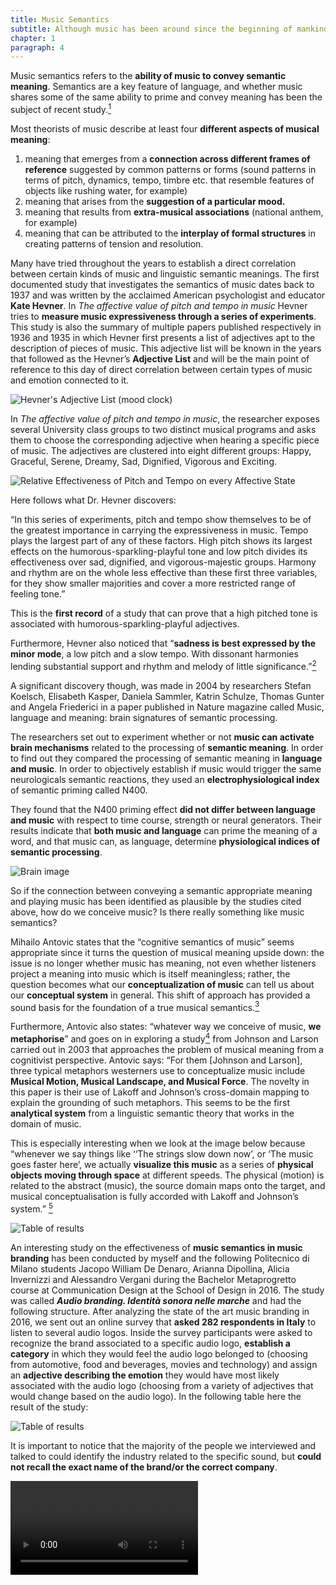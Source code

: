 ```yaml
---
title: Music Semantics
subtitle: Although music has been around since the beginning of mankind, there is still a lot of scientific debate on whether this form of art can actually convey meaning by itself and be understood by humans, as language does.
chapter: 1
paragraph: 4
---
```

Music semantics refers to the **ability of music to convey semantic meaning**. Semantics are a key feature of language, and whether music shares some of the same ability to prime and convey meaning has been the subject of recent study.[^1]

Most theorists of music describe at least four **different aspects of musical meaning**:

1. meaning that emerges from a **connection across different frames of reference** suggested by common patterns or forms (sound patterns in terms of pitch, dynamics, tempo, timbre etc. that resemble features of objects like rushing water, for example)
2. meaning that arises from the **suggestion of a particular mood.**
3. meaning that results from **extra-musical associations** (national anthem, for example)
4. meaning that can be attributed to the **interplay of formal structures** in creating patterns of tension and resolution.

Many have tried throughout the years to establish a direct correlation between certain kinds of music and linguistic semantic meanings. The first documented study that investigates the semantics of music dates back to 1937 and was written by the acclaimed American psychologist and educator **Kate Hevner**. In *The affective value of pitch and tempo in music* Hevner tries to **measure music expressiveness through a series of experiments**. This study is also the summary of multiple papers published respectively in 1936 and 1935 in which Hevner first presents a list of adjectives apt to the description of pieces of music. This adjective list will be known in the years that followed as the Hevner’s **Adjective List** and will be the main point of reference to this day of direct correlation between certain types of music and emotion connected to it.

![Hevner's Adjective List (mood clock)](01/hevner.png "Hevner's Adjective List - mood clock")

In *The affective value of pitch and tempo in music*, the researcher exposes several University class groups to two distinct musical programs and asks them to choose the corresponding adjective when hearing a specific piece of music. The adjectives are clustered into eight different groups: Happy, Graceful, Serene, Dreamy, Sad, Dignified, Vigorous and Exciting.

![Relative Effectiveness of Pitch and Tempo on every Affective State](01/effectivness.png "Relative Effectiveness of Pitch and Tempo on every Affective State")

Here follows what Dr. Hevner discovers:

<Quote author="Kate Hevner">
“In this series of experiments, pitch and tempo show themselves to be of the greatest importance in carrying the expressiveness in music. Tempo plays the largest part of any of these factors. High pitch shows its largest effects on the humorous-sparkling-playful tone and low pitch divides its effectiveness over sad, dignified, and vigorous-majestic groups.
Harmony and rhythm are on the whole less effective than these first three variables, for they show smaller majorities and cover a more restricted range of feeling tone.”
</Quote>

This is the **first record** of a study that can prove that a high pitched tone is associated with humorous-sparkling-playful adjectives.

Furthermore, Hevner also noticed that “**sadness is best expressed by the minor mode**, a low pitch and a slow tempo. With dissonant harmonies lending substantial support and rhythm and melody of little significance.”[^2]

A significant discovery though, was made in 2004 by researchers Stefan Koelsch, Elisabeth Kasper, Daniela Sammler, Katrin Schulze, Thomas Gunter and Angela Friederici in a paper published in Nature magazine called Music, language and meaning: brain signatures of semantic processing.

The researchers set out to experiment whether or not **music can activate brain mechanisms** related to the processing of **semantic meaning**. In order to find out they compared the processing of semantic meaning in **language and music**. In order to objectively establish if music would trigger the same neurologicals semantic reactions, they used an **electrophysiological index** of semantic priming called N400.

They found that the N400 priming effect **did not differ between language and music** with respect to time course, strength or neural generators. Their results indicate that **both music and language** can prime the meaning of a word, and that music can, as language, determine **physiological indices of semantic processing**.

![Brain image](01/brain.png "Music and Language in the brain")

So if the connection between conveying a semantic appropriate meaning and playing music has been identified as plausible by the studies cited above, how do we conceive music? Is there really something like music semantics?

Mihailo Antovic states that the “cognitive semantics of music” seems appropriate since it turns the question of musical meaning upside down: the issue is no longer whether music has meaning, not even whether listeners project a meaning into music which is itself meaningless; rather, the question becomes what our **conceptualization of music** can tell us about our **conceptual system** in general. This shift of approach has provided a sound basis for the foundation of a true musical semantics.[^3]

Furthermore, Antovic also states: “whatever way we conceive of music, **we metaphorise**” and goes on in exploring a study[^4] from Johnson and Larson carried out in 2003 that approaches the problem of musical meaning from a cognitivist perspective. Antovic says: “For them [Johnson and Larson], three typical metaphors westerners use to conceptualize music include **Musical Motion, Musical Landscape, and Musical Force**. The novelty in this paper is their use of Lakoff and Johnson’s cross-domain mapping to explain the grounding of such metaphors. This seems to be the first **analytical system** from a linguistic semantic theory that works in the domain of music.

This is especially interesting when we look at the image below because “whenever we say things like ‘‘The strings slow down now’, or ‘The music goes faster here’, we actually **visualize this music** as a series of **physical objects moving through space** at different speeds. The physical (motion) is related to the abstract (music), the source domain maps onto the target, and musical conceptualisation is fully accorded with Lakoff and Johnson’s system.” [^5]

![Table of results](01/the_moving_music_metaphor.png "The moving music metaphor")

An interesting study on the effectiveness of **music semantics in music branding** has been conducted by myself and the following Politecnico di Milano students Jacopo William De Denaro, Arianna Dipollina, Alicia Invernizzi and Alessandro Vergani during the Bachelor Metaprogretto course at Communication Design at the School of Design in 2016. The study was called ***Audio branding. Identità sonora nelle marche*** and had the following structure. After analyzing the state of the art music branding in 2016, we sent out an online survey that **asked 282 respondents in Italy** to listen to several audio logos. Inside the survey participants were asked to recognize the brand associated to a specific audio logo, **establish a category** in which they would feel the audio logo belonged to (choosing from automotive, food and beverages, movies and technology) and assign an **adjective describing the emotion** they would have most likely associated with the audio logo (choosing from a variety of adjectives that would change based on the audio logo). In the following table here the result of the study:

![Table of results](01/audio-branding-results.png "Audio branding survey results")

It is important to notice that the majority of the people we interviewed and talked to could identify the industry related to the specific sound, but **could not recall the exact name of the brand/or the correct company**.

<Video url="https://vimeo.com/240283351" />

---
E.g. The **THX sound was 100% associated with movies**, but the majority of **people couldn’t tell what brand** it was from. Same happened with the BMW sound, mistakenly associated with other car manufacturers.

The study tried to deep dive in acoustic **brand recall/recognizability** and semantic association of adjectives to music.

Lastly, I want to close this paragraph citing an extensive study carried out and published in 2020 by researchers Lepa, Steffens, Herzog and Egermann. In ***Popular Music as Entertainment Communication: How Perceived Semantic Expression Explains Liking of Previously Unknown Music*** the authors confirm that indeed **music carries a semantic meaning** within its own genre and characteristics. They were able to establish solid **correlation between what was benign played** to different participants and how they **perceived the music track**. They could also confirm that **music is able to convey similar semantic meaning** although being played to different generations of **people in different countries**.

Moreover they “exhibit that music is such a stable, non-verbal sign-carrier that a machine learning model drawing on automatic audio signal analysis is successfully able to predict significant proportions of variance in musical meaning decoding.”[^6]

<Conclusion>
In synthesis: researchers seem now to agree that music bares semantic meaning to whomever listen to, thus enabling creatives and musicians to take advantage of the scientific knowledge in Music Semantic and Music Perception in order to design better sounding, greater meaning-conveyer sonic tracks for the brands of the future.

In this paragraph several studies have been presented to the reader in chronological order with the goal of tracing a brief history of scientific process in Music Semantics. The next paragraph will focus on Music Psychology and more importantly on how humans perceive music.
</Conclusion>

[^1]: Wikiwand. (2018). [Wikiwand](https://www.wikiwand.com/en/Musical_semantics). Retrieved February 17, 2022.
[^2]: Hevner, K. (1937, October). [The affective value of pitch and tempo in music](https://www.jstor.org/stable/1416385). The American Journal of Psychology, 49(4), 621-630.
[^3]: Antovic, M. (2009). Towards the Semantics of Music: the 20th Century. Language and History, 51(1), 119-129.
[^4]: Mark, J., & Larson, S. (2003). Something in the way she moves: metaphors of musical motion. Metaphor and Symbol, 18(2), 63-84.
[^5]: Antovic, M. (2009). Towards the Semantics of Music: the 20th Century. Language and History, 51(1), 119-129.
[^6]: Lepa, S., Steffens, J., Herzog, M., & Egermann, H. (2020). Popular Music as Entertainment Communication: How Perceived Semantic Expression Explains Liking of Previously Unknown Music. Media and Communication, 8(3), 191-204. 10.17645/mac.v8i3.3153
